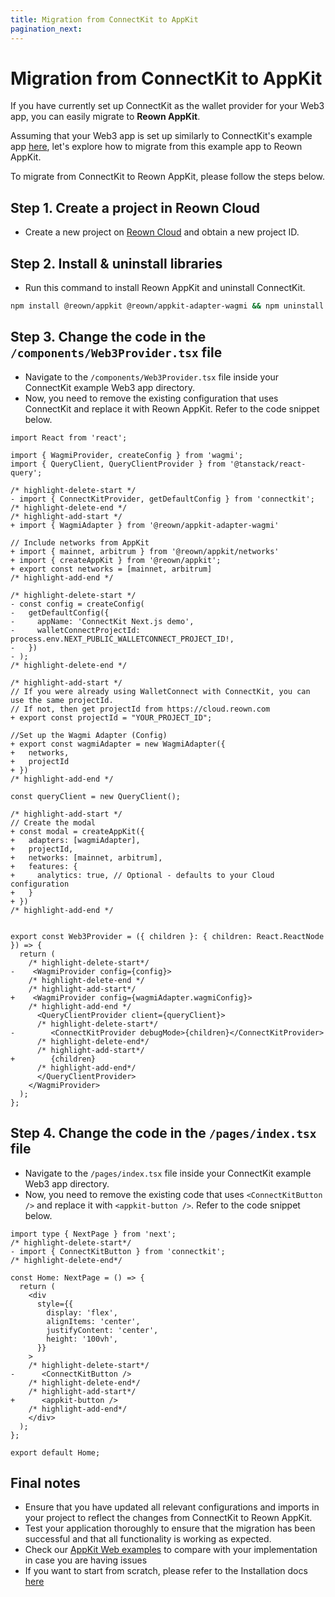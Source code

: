 ```yaml
---
title: Migration from ConnectKit to AppKit
pagination_next:
---
```


# Migration from ConnectKit to AppKit

If you have currently set up ConnectKit as the wallet provider for your Web3 app, you can easily migrate to **Reown AppKit**.

Assuming that your Web3 app is set up similarly to ConnectKit's example app [here](https://github.com/family/connectkit/tree/main/examples/nextjs), let's explore how to migrate from this example app to Reown AppKit.

To migrate from ConnectKit to Reown AppKit, please follow the steps below.

## Step 1. Create a project in Reown Cloud

- Create a new project on [Reown Cloud](https://cloud.reown.com) and obtain a new project ID.

## Step 2. Install & uninstall libraries

- Run this command to install Reown AppKit and uninstall ConnectKit.

```bash npm2yarn
npm install @reown/appkit @reown/appkit-adapter-wagmi && npm uninstall connectkit
```

## Step 3. Change the code in the `/components/Web3Provider.tsx` file

- Navigate to the `/components/Web3Provider.tsx` file inside your ConnectKit example Web3 app directory.
- Now, you need to remove the existing configuration that uses ConnectKit and replace it with Reown AppKit. Refer to the code snippet below.

```tsx
import React from 'react';

import { WagmiProvider, createConfig } from 'wagmi';
import { QueryClient, QueryClientProvider } from '@tanstack/react-query';

/* highlight-delete-start */
- import { ConnectKitProvider, getDefaultConfig } from 'connectkit';
/* highlight-delete-end */
/* highlight-add-start */
+ import { WagmiAdapter } from '@reown/appkit-adapter-wagmi'

// Include networks from AppKit
+ import { mainnet, arbitrum } from '@reown/appkit/networks'
+ import { createAppKit } from '@reown/appkit';
+ export const networks = [mainnet, arbitrum]
/* highlight-add-end */

/* highlight-delete-start */
- const config = createConfig(
-   getDefaultConfig({
-     appName: 'ConnectKit Next.js demo',
-     walletConnectProjectId: process.env.NEXT_PUBLIC_WALLETCONNECT_PROJECT_ID!,
-   })
- );
/* highlight-delete-end */

/* highlight-add-start */
// If you were already using WalletConnect with ConnectKit, you can use the same projectId.
// If not, then get projectId from https://cloud.reown.com
+ export const projectId = "YOUR_PROJECT_ID";

//Set up the Wagmi Adapter (Config)
+ export const wagmiAdapter = new WagmiAdapter({
+   networks,
+   projectId
+ })
/* highlight-add-end */

const queryClient = new QueryClient();

/* highlight-add-start */
// Create the modal
+ const modal = createAppKit({
+   adapters: [wagmiAdapter],
+   projectId,
+   networks: [mainnet, arbitrum],
+   features: {
+     analytics: true, // Optional - defaults to your Cloud configuration
+   }
+ })
/* highlight-add-end */


export const Web3Provider = ({ children }: { children: React.ReactNode }) => {
  return (
    /* highlight-delete-start*/
-    <WagmiProvider config={config}>
    /* highlight-delete-end */
    /* highlight-add-start*/
+    <WagmiProvider config={wagmiAdapter.wagmiConfig}>
    /* highlight-add-end */
      <QueryClientProvider client={queryClient}>
      /* highlight-delete-start*/
-        <ConnectKitProvider debugMode>{children}</ConnectKitProvider>
      /* highlight-delete-end*/
      /* highlight-add-start*/
+        {children}
      /* highlight-add-end*/
      </QueryClientProvider>
    </WagmiProvider>
  );
};

```

## Step 4. Change the code in the `/pages/index.tsx` file

- Navigate to the `/pages/index.tsx` file inside your ConnectKit example Web3 app directory.
- Now, you need to remove the existing code that uses `<ConnectKitButton />` and replace it with `<appkit-button />`. Refer to the code snippet below.

```tsx
import type { NextPage } from 'next';
/* highlight-delete-start*/
- import { ConnectKitButton } from 'connectkit';
/* highlight-delete-end*/

const Home: NextPage = () => {
  return (
    <div
      style={{
        display: 'flex',
        alignItems: 'center',
        justifyContent: 'center',
        height: '100vh',
      }}
    >
    /* highlight-delete-start*/
-      <ConnectKitButton />
    /* highlight-delete-end*/
    /* highlight-add-start*/
+      <appkit-button />
    /* highlight-add-end*/
    </div>
  );
};

export default Home;

```

## Final notes

- Ensure that you have updated all relevant configurations and imports in your project to reflect the changes from ConnectKit to Reown AppKit.
- Test your application thoroughly to ensure that the migration has been successful and that all functionality is working as expected.
- Check our [AppKit Web examples](https://github.com/reown-com/appkit/tree/main/examples) to compare with your implementation in case you are having issues
- If you want to start from scratch, please refer to the Installation docs [here](/appkit/overview)
